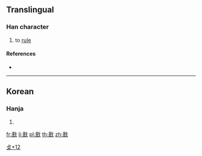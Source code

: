 {{character info/new}}
==Translingual==

===Han character===
{{Han char|rn=66|rad=攴|as=12|sn=16|four=|canj=TROK,XTROK|ids=⿰善攵}}

# to [[rule]]

====References====
* {{Han ref|kx=0475.321|dj=0830.251|hdz=21477.030|uh=657E|ud=25982}}

----

==Korean==

===Hanja===
{{ko-hanja|hangeul=[[선]]|eumhun=|rv=seon|mr=sŏn|y=sen}}

# {{defn|lang=ko|sort=攴12}}

[[Category:Korean-only CJKV Characters|攴+12]]

[[fr:敾]]
[[li:敾]]
[[pl:敾]]
[[th:敾]]
[[zh:敾]]